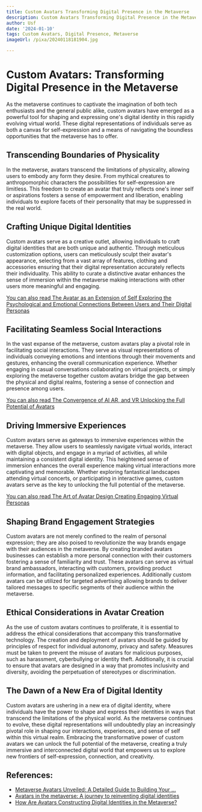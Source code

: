 ```yaml
---
title: Custom Avatars Transforming Digital Presence in the Metaverse
description: Custom Avatars Transforming Digital Presence in the Metaverse
author: Usf
date: '2024-01-10'
tags: Custom Avatars, Digital Presence, Metaverse
imageUrl: /pixa/20240118181904.jpg

---
```

# Custom Avatars: Transforming Digital Presence in  the Metaverse

As the metaverse continues to captivate  the imagination of both tech enthusiasts and the general public alike, custom avatars have emerged as a powerful tool for shaping and expressing one's digital identity  in this rapidly evolving virtual world. These digital representations of individuals serve as both a canvas for self-expression and a means of navigating the  boundless  opportunities that the metaverse has  to offer.

## Transcending Boundaries of Physicality

In the metaverse, avatars transcend the limitations  of physicality, allowing users to embody any form they desire. From mythical creatures to anthropomorphic characters the  possibilities for self-expression are limitless. This freedom to create an avatar  that truly reflects one's  inner self or aspirations fosters a sense of empowerment and liberation, enabling individuals to explore facets of their personality that may be suppressed in the real world.

## Crafting Unique Digital Identities

Custom avatars serve as a creative outlet, allowing individuals to  craft digital identities that  are both  unique and authentic. Through meticulous  customization options, users can meticulously sculpt their avatar's appearance, selecting from a vast array of features, clothing and accessories ensuring that their digital representation accurately reflects their individuality. This  ability to curate  a  distinctive avatar enhances the sense  of immersion within the  metaverse making interactions with other users more meaningful and engaging.

[You  can also read The Avatar as an Extension of Self Exploring the Psychological and  Emotional Connections Between Users  and Their Digital Personas](The%20Avatar%20as%20an%20Extension%20of%20Self%20Exploring%20the%20Psychological%20and%20Emotional%20Connections%20Between%20Users%20and%20Their%20Digital%20Personas)


## Facilitating Seamless Social  Interactions

In the vast expanse of the metaverse, custom avatars play a  pivotal role in  facilitating social interactions. They serve as visual representations of individuals conveying emotions and intentions  through their movements and gestures, enhancing the overall communication experience. Whether  engaging in casual conversations collaborating on virtual projects, or simply exploring the metaverse together custom avatars  bridge  the gap between the physical and digital realms, fostering a sense of connection and presence among users.

[You can  also read The Convergence of AI AR, and VR Unlocking the Full Potential of Avatars](The%20Convergence%20of%20AI%2C%20AR%2C%20and%20VR%20Unlocking%20the%20Full%20Potential%20of%20Avatars)


## Driving Immersive Experiences

Custom avatars serve as gateways to immersive experiences within the metaverse. They allow users to seamlessly navigate virtual worlds, interact with digital objects, and engage in a myriad of activities, all while maintaining  a consistent digital identity. This  heightened sense of immersion enhances the overall experience making virtual  interactions more captivating and  memorable. Whether exploring  fantastical landscapes attending virtual concerts, or  participating in interactive games, custom avatars serve as the key to unlocking the full potential  of the metaverse.

[You can also read The Art of Avatar Design Creating Engaging Virtual Personas](The%20Art%20of%20Avatar%20Design%20Creating%20Engaging%20Virtual%20Personas)


## Shaping Brand Engagement  Strategies

Custom avatars  are not merely confined to the realm of personal expression; they are also poised to revolutionize the way brands  engage with their audiences in the  metaverse. By creating branded avatars businesses can  establish a more personal connection with their customers fostering  a sense  of familiarity and trust. These avatars can serve as  virtual brand ambassadors, interacting with customers, providing product information, and facilitating personalized experiences. Additionally custom avatars  can be utilized  for targeted advertising allowing brands to deliver tailored messages to specific segments of their  audience within  the metaverse.

## Ethical Considerations  in Avatar Creation

As  the  use  of custom avatars  continues  to proliferate, it is essential to address  the ethical considerations that  accompany this transformative technology. The creation and deployment of avatars should  be guided by principles of respect for individual autonomy, privacy and safety. Measures must be taken to prevent the misuse of avatars for malicious purposes, such as harassment, cyberbullying or  identity theft. Additionally, it is crucial to ensure that  avatars are designed in a way that promotes inclusivity and diversity, avoiding the perpetuation of stereotypes or discrimination.

## The Dawn of a New Era of Digital Identity

Custom avatars are ushering in a new era of digital  identity, where individuals have the  power to shape  and express their identities in  ways  that transcend the limitations of the  physical world. As the metaverse continues to evolve, these digital representations will undoubtedly play an increasingly pivotal role in shaping our interactions, experiences, and sense of self within this virtual realm. Embracing the transformative power  of custom avatars we can unlock the full potential  of  the  metaverse, creating a truly immersive and interconnected digital world that empowers us to explore  new frontiers of self-expression, connection, and creativity.

## References:
- [Metaverse Avatars Unveiled: A Detailed Guide to Building Your ...](https://meetaverse.com/blog/metaverse-avatars/)
- [Avatars in the metaverse: A journey to reinventing digital identities](https://www.linkedin.com/pulse/avatars-metaverse-journey-reinventing-digital-identities)
- [How Are Avatars Constructing Digital Identities in the Metaverse?](https://www.nasdaq.com/articles/how-are-avatars-constructing-digital-identities-in-the-metaverse)
